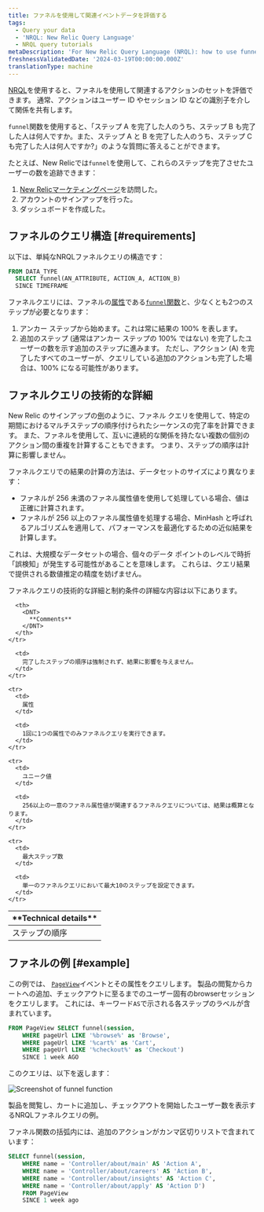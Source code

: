 ```yaml
---
title: ファネルを使用して関連イベントデータを評価する
tags:
  - Query your data
  - 'NRQL: New Relic Query Language'
  - NRQL query tutorials
metaDescription: 'For New Relic Query Language (NRQL): how to use funnels to understand how many users complete a set of steps in a procedure.'
freshnessValidatedDate: '2024-03-19T00:00:00.000Z'
translationType: machine
---
```



[NRQL](/docs/query-data/nrql-new-relic-query-language/getting-started/introduction-nrql)を使用すると、ファネルを使用して関連するアクションのセットを評価できます。 通常、アクションはユーザー ID やセッション ID などの識別子を介して関係を共有します。

`funnel`関数を使用すると、「ステップ A を完了した人のうち、ステップ B も完了した人は何人ですか。また、ステップ A と B を完了した人のうち、ステップ C も完了した人は何人ですか?」のような質問に答えることができます。

たとえば、New Relicでは`funnel`を使用して、これらのステップを完了させたユーザーの数を追跡できます：

1. [New Relicマーケティングページ](https://newrelic.com/platform)を訪問した。
2. アカウントのサインアップを行った。
3. ダッシュボードを作成した。

## ファネルのクエリ構造 [#requirements]

以下は、単純なNRQLファネルクエリの構造です：

```sql
FROM DATA_TYPE 
  SELECT funnel(AN_ATTRIBUTE, ACTION_A, ACTION_B) 
  SINCE TIMEFRAME
```

ファネルクエリには、ファネルの[属性](/docs/query-data/nrql-new-relic-query-language/getting-started/nrql-syntax-components-functions#func-funnel)である[`funnel`関数](/docs/using-new-relic/welcome-new-relic/get-started/glossary#attribute)と、少なくとも2つのステップが必要となります：

1. アンカー ステップから始めます。これは常に結果の 100% を表します。
2. 追加のステップ (通常はアンカー ステップの 100% ではない) を完了したユーザーの数を示す追加のステップに進みます。 ただし、アクション (A) を完了したすべてのユーザーが、クエリしている追加のアクションも完了した場合は、100% になる可能性があります。

## ファネルクエリの技術的な詳細

New Relic のサインアップの[例](#why-matters)のように、ファネル クエリを使用して、特定の期間におけるマルチステップの順序付けられたシーケンスの完了率を計算できます。 また、ファネルを使用して、互いに連続的な関係を持たない複数の個別のアクション間の重複を計算することもできます。 つまり、ステップの順序は計算に影響しません。

ファネルクエリでの結果の計算の方法は、データセットのサイズにより異なります：

* ファネルが 256 未満のファネル属性値を使用して処理している場合、値は正確に計算されます。
* ファネルが 256 以上のファネル属性値を処理する場合、MinHash と呼ばれるアルゴリズムを適用して、パフォーマンスを最適化するための近似結果を計算します。

これは、大規模なデータセットの場合、個々のデータ ポイントのレベルで時折「誤検知」が発生する可能性があることを意味します。 これらは、クエリ結果で提供される数値推定の精度を妨げません。

ファネルクエリの技術的な詳細と制約条件の詳細な内容は以下にあります。

<table>
  <thead>
    <tr>
      <th style={{ width: "200px" }}>
        <DNT>
          **Technical details**
        </DNT>
      </th>

      <th>
        <DNT>
          **Comments**
        </DNT>
      </th>
    </tr>
  </thead>

  <tbody>
    <tr>
      <td>
        ステップの順序
      </td>

      <td>
        完了したステップの順序は強制されず、結果に影響を与えません。
      </td>
    </tr>

    <tr>
      <td>
        属性
      </td>

      <td>
        1回に1つの属性でのみファネルクエリを実行できます。
      </td>
    </tr>

    <tr>
      <td>
        ユニーク値
      </td>

      <td>
        256以上の一意のファネル属性値が関連するファネルクエリについては、結果は概算となります。
      </td>
    </tr>

    <tr>
      <td>
        最大ステップ数
      </td>

      <td>
        単一のファネルクエリにおいて最大10のステップを設定できます。
      </td>
    </tr>
  </tbody>
</table>

## ファネルの例 [#example]

この例では、 <InlinePopover type="browser"/>[`PageView`](/attribute-dictionary/?event=PageView)イベントとその属性をクエリします。 製品の閲覧からカートへの追加、チェックアウトに至るまでのユーザー固有のbrowserセッションをクエリします。 これには、キーワード`AS`で示される各ステップのラベルが含まれています。

```sql
FROM PageView SELECT funnel(session, 
    WHERE pageUrl LIKE '%browse%' as 'Browse', 
    WHERE pageUrl LIKE '%cart%' as 'Cart', 
    WHERE pageUrl LIKE '%checkout%' as 'Checkout') 
    SINCE 1 week AGO
```

このクエリは、以下を返します：

<img
  title="crop-insights-funnels.png"
  alt="Screenshot of funnel function"
  src={queriesnrqlFunnelNRQL}
/>

<figcaption>
  製品を閲覧し、カートに追加し、チェックアウトを開始したユーザー数を表示するNRQLファネルクエリの例。
</figcaption>

ファネル関数の括弧内には、追加のアクションがカンマ区切りリストで含まれています：

```sql
SELECT funnel(session, 
    WHERE name = 'Controller/about/main' AS 'Action A', 
    WHERE name = 'Controller/about/careers' AS 'Action B', 
    WHERE name = 'Controller/about/insights' AS 'Action C', 
    WHERE name = 'Controller/about/apply' AS 'Action D') 
    FROM PageView 
    SINCE 1 week ago
```